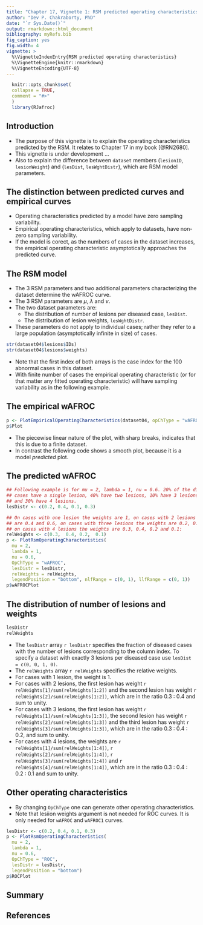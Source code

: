 ```yaml
---
title: "Chapter 17, Vignette 1: RSM predicted operating characteristics: lesDist and lesWghtDistr"
author: "Dev P. Chakraborty, PhD"
date: "`r Sys.Date()`"
output: rmarkdown::html_document
bibliography: myRefs.bib
fig_caption: yes
fig.width: 4
vignette: >
  %\VignetteIndexEntry{RSM predicted operating characteristics}
  %\VignetteEngine{knitr::rmarkdown}
  %\VignetteEncoding{UTF-8}
---
```

  
```r
  knitr::opts_chunk$set(
  collapse = TRUE,
  comment = "#>"
  )
  library(RJafroc)
```

## Introduction
* The purpose of this vignette is to explain the operating characteristics predicted by the RSM. It relates to Chapter 17 in my book [@RN2680]. 
* This vignette is under development ...
* Also to explain the difference between `dataset` members (`lesionID`, `lesionWeight`) and (`lesDist`,  `lesWghtDistr`), which are RSM model parameters. 

## The distinction between predicted curves and empirical curves
* Operating characteristics predicted by a model have zero sampling variability.  
* Empirical operating characteristics, which apply to datasets, have non-zero sampling variability. 
* If the model is corect, as the numbers of cases in the dataset increases, the empirical operating characteristic asymptotically approaches the predicted curve. 

## The RSM model
* The 3 RSM parameters and two additional parameters characterizing the dataset determine the wAFROC curve.
* The 3 RSM parameters are $\mu$, $\lambda$ and $\nu$. 
* The two dataset parameters are:
    + The distribution of number of lesions per diseased case, `lesDist`.
    + The distribution of lesion weights, `lesWghtDistr`.
* These parameters do not apply to individual cases; rather they refer to a large population (asymptotically infinite in size) of cases. 

```r
str(dataset04$lesions$IDs)
str(dataset04$lesions$weights)
```

* Note that the first index of both arrays is the case index for the 100 abnormal cases in this dataset. 
* With finite number of cases the empirical operating characteristic (or for that matter any fitted operating characteristic) will have sampling variability as in the following example.

## The empirical wAFROC

```r
p <- PlotEmpiricalOperatingCharacteristics(dataset04, opChType = "wAFROC")
p$Plot
```

* The piecewise linear nature of the plot, with sharp breaks, indicates that this is due to a finite dataset.
* In contrast the following code shows a smooth plot, because it is a model *predicted* plot.

## The predicted wAFROC

```r
## Following example is for mu = 2, lambda = 1, nu = 0.6. 20% of the diseased 
## cases have a single lesion, 40% have two lesions, 10% have 3 lesions, 
## and 30% have 4 lesions.  
lesDistr <- c(0.2, 0.4, 0.1, 0.3)

## On cases with one lesion the weights are 1, on cases with 2 lesions the weights
## are 0.4 and 0.6, on cases with three lesions the weights are 0.2, 0.3 and 0.5, and
## on cases with 4 lesions the weights are 0.3, 0.4, 0.2 and 0.1: 
relWeights <- c(0.3,  0.4, 0.2,  0.1)
p <- PlotRsmOperatingCharacteristics(
  mu = 2, 
  lambda = 1, 
  nu = 0.6, 
  OpChType = "wAFROC", 
  lesDistr = lesDistr, 
  relWeights = relWeights, 
  legendPosition = "bottom", nlfRange = c(0, 1), llfRange = c(0, 1))
p$wAFROCPlot
```

## The distribution of number of lesions and weights 


```r
lesDistr
relWeights
```

* The `lesDistr` array `r lesDistr` specifies the fraction of diseased cases with the number of lesions corresponding to the column index. To specify a dataset with exactly 3 lesions per diseased case use `lesDist = c(0, 0, 1, 0)`.
* The `relWeights` array `r relWeights` specifies the relative weights. 
* For cases with 1 lesion, the weight is 1. 
* For cases with 2 lesions, the first lesion has weight `r relWeights[1]/sum(relWeights[1:2])` and the second lesion has weight `r relWeights[2]/sum(relWeights[1:2])`, which are in the ratio 0.3 : 0.4 and sum to unity.
* For cases with 3 lesions, the first lesion has weight `r relWeights[1]/sum(relWeights[1:3])`, the second lesion has weight `r relWeights[2]/sum(relWeights[1:3])` and the third lesion has weight `r relWeights[3]/sum(relWeights[1:3])`, which are in the ratio 0.3 : 0.4 : 0.2, and sum to unity. 
* For cases with 4 lesions, the weights are `r relWeights[1]/sum(relWeights[1:4])`, `r relWeights[2]/sum(relWeights[1:4])`, `r relWeights[3]/sum(relWeights[1:4])` and `r relWeights[4]/sum(relWeights[1:4])`, which are  in the ratio 0.3 : 0.4 : 0.2 : 0.1 and sum to unity.


## Other operating characteristics
* By changing `OpChType` one can generate other operating characteristics.
* Note that lesiion weights argument is not needed for ROC curves. It is only needed for `wAFROC` and `wAFROC1` curves.

```r
lesDistr <- c(0.2, 0.4, 0.1, 0.3)
p <- PlotRsmOperatingCharacteristics(
  mu = 2, 
  lambda = 1, 
  nu = 0.6, 
  OpChType = "ROC",
  lesDistr = lesDistr,  
  legendPosition = "bottom")
p$ROCPlot
```


## Summary  



## References  
